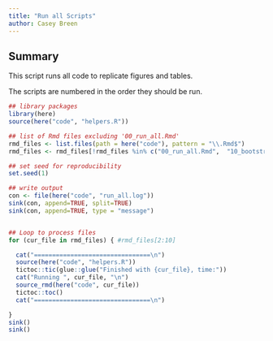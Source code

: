 ```yaml
---
title: "Run all Scripts"
author: Casey Breen
---
```


## Summary 

This script runs all code to replicate figures and tables. 

The scripts are numbered in the order they should be run.

```r
## library packages
library(here)
source(here("code", "helpers.R"))

## list of Rmd files excluding '00_run_all.Rmd'
rmd_files <- list.files(path = here("code"), pattern = "\\.Rmd$")
rmd_files <- rmd_files[!rmd_files %in% c("00_run_all.Rmd",  "10_bootstrap_analysis.Rmd", "12_dhs_table.Rmd")]

## set seed for reproducibility
set.seed(1)

## write output 
con <- file(here("code", "run_all.log"))
sink(con, append=TRUE, split=TRUE)
sink(con, append=TRUE, type = "message")


## Loop to process files
for (cur_file in rmd_files) { #rmd_files[2:10]

  cat("================================\n")
  source(here("code", "helpers.R"))
  tictoc::tic(glue::glue("Finished with {cur_file}, time:"))
  cat("Running ", cur_file, "\n")
  source_rmd(here("code", cur_file))
  tictoc::toc()
  cat("================================\n")

}
sink()
sink()
```
